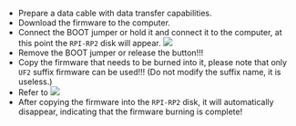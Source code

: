 * Prepare a data cable with data transfer capabilities.
* Download the firmware to the computer.
* Connect the BOOT jumper or hold it and connect it to the computer, at this point the `RPI-RP2` disk will appear.
![](https://example.com/@site/docs/General/dfu-flash/img/uf2.webp)
* Remove the BOOT jumper or release the button!!!
* Copy the firmware that needs to be burned into it, please note that only `UF2` suffix firmware can be used!!! (Do not modify the suffix name, it is useless.)
* Refer to
![](https://example.com/@site/docs/General/dfu-flash/img/uf21.webp)
* After copying the firmware into the `RPI-RP2` disk, it will automatically disappear, indicating that the firmware burning is complete!